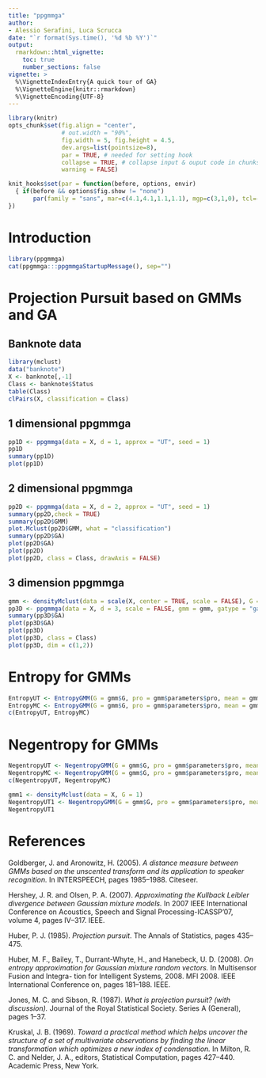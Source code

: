 ```yaml
---
title: "ppgmmga"
author: 
- Alessio Serafini, Luca Scrucca
date: "`r format(Sys.time(), '%d %b %Y')`"
output: 
  rmarkdown::html_vignette:
    toc: true
    number_sections: false
vignette: >
  %\VignetteIndexEntry{A quick tour of GA}
  %\VignetteEngine{knitr::rmarkdown}
  %\VignetteEncoding{UTF-8}
---
```


```r
library(knitr)
opts_chunk$set(fig.align = "center", 
               # out.width = "90%",
               fig.width = 5, fig.height = 4.5,
               dev.args=list(pointsize=8),
               par = TRUE, # needed for setting hook 
               collapse = TRUE, # collapse input & ouput code in chunks
               warning = FALSE)

knit_hooks$set(par = function(before, options, envir)
  { if(before && options$fig.show != "none") 
       par(family = "sans", mar=c(4.1,4.1,1.1,1.1), mgp=c(3,1,0), tcl=-0.5)
})
```

# Introduction 

```r
library(ppgmmga)
cat(ppgmmga:::ppgmmgaStartupMessage(), sep="")
```


# Projection Pursuit based on GMMs and GA



## Banknote data
```r
library(mclust)
data("banknote")
X <- banknote[,-1]
Class <- banknote$Status
table(Class)
clPairs(X, classification = Class)
```

## 1 dimensional ppgmmga
```r
pp1D <- ppgmmga(data = X, d = 1, approx = "UT", seed = 1)
pp1D
summary(pp1D)
plot(pp1D)
```

## 2 dimensional ppgmmga
```r
pp2D <- ppgmmga(data = X, d = 2, approx = "UT", seed = 1)
summary(pp2D,check = TRUE)
summary(pp2D$GMM)
plot.Mclust(pp2D$GMM, what = "classification")
summary(pp2D$GA)
plot(pp2D$GA)
plot(pp2D)
plot(pp2D, class = Class, drawAxis = FALSE)
```

## 3 dimension ppgmmga
```r
gmm <- densityMclust(data = scale(X, center = TRUE, scale = FALSE), G = 2)
pp3D <- ppgmmga(data = X, d = 3, scale = FALSE, gmm = gmm, gatype = "gaisl", options = ppgmmga.options(numIslands = 2, parallel = TRUE),seed = 1)
summary(pp3D$GA)
plot(pp3D$GA)
plot(pp3D)
plot(pp3D, class = Class)
plot(pp3D, dim = c(1,2))
```

# Entropy for GMMs 
```r
EntropyUT <- EntropyGMM(G = gmm$G, pro = gmm$parameters$pro, mean = gmm$parameters$mean, sigma = gmm$parameters$variance$sigma, d = gmm$d, method = "UT")
EntropyMC <- EntropyGMM(G = gmm$G, pro = gmm$parameters$pro, mean = gmm$parameters$mean, sigma = gmm$parameters$variance$sigma, d = gmm$d, method = "MC")
c(EntropyUT, EntropyMC)
```

# Negentropy for GMMs

```r
NegentropyUT <- NegentropyGMM(G = gmm$G, pro = gmm$parameters$pro, mean = gmm$parameters$mean, sigma = gmm$parameters$variance$sigma, cov  = cov(X) ,d = gmm$d, method = "UT")
NegentropyMC <- NegentropyGMM(G = gmm$G, pro = gmm$parameters$pro, mean = gmm$parameters$mean, sigma = gmm$parameters$variance$sigma, cov  = cov(X) ,d = gmm$d, method = "MC")
c(NegentropyUT, NegentropyMC)
```

```r
gmm1 <- densityMclust(data = X, G = 1)
NegentropyUT1 <- NegentropyGMM(G = gmm$G, pro = gmm$parameters$pro, mean = gmm$parameters$mean, sigma = gmm$parameters$variance$sigma, cov  = cov(X) ,d = gmm$d, method = "UT")
NegentropyUT1
```



# References

Goldberger, J. and Aronowitz, H. (2005). *A distance measure between GMMs based on
the unscented transform and its application to speaker recognition.* In INTERSPEECH,
pages 1985–1988. Citeseer.

Hershey, J. R. and Olsen, P. A. (2007). *Approximating the Kullback Leibler divergence
between Gaussian mixture models.* In 2007 IEEE International Conference on Acoustics,
Speech and Signal Processing-ICASSP’07, volume 4, pages IV–317. IEEE.

Huber, P. J. (1985). *Projection pursuit*. The Annals of Statistics, pages 435–475.

Huber, M. F., Bailey, T., Durrant-Whyte, H., and Hanebeck, U. D. (2008). *On entropy
approximation for Gaussian mixture random vectors.* In Multisensor Fusion and Integra-
tion for Intelligent Systems, 2008. MFI 2008. IEEE International Conference on, pages
181–188. IEEE.

Jones, M. C. and Sibson, R. (1987). *What is projection pursuit? (with discussion).* Journal of the Royal Statistical Society. Series A (General), pages 1–37.

Kruskal, J. B. (1969). *Toward a practical method which helps uncover the structure of a set of multivariate observations by finding the linear transformation which optimizes a new index of condensation.* In Milton, R. C. and Nelder, J. A., editors, Statistical Computation, pages 427–440. Academic Press, New York.

